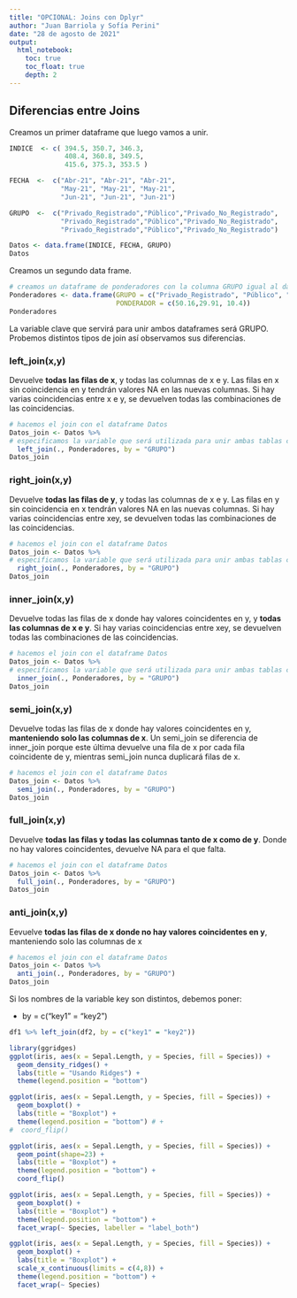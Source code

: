 ```yaml
---
title: "OPCIONAL: Joins con Dplyr"
author: "Juan Barriola y Sofía Perini"
date: "28 de agosto de 2021"
output: 
  html_notebook: 
    toc: true
    toc_float: true
    depth: 2
---
```


<style type="text/css">
div.main-container {
  max-width: 1600px;
  margin-left: auto;
  margin-right: auto;
}
</style>

## Diferencias entre Joins

Creamos un primer dataframe que luego vamos a unir. 

```r
INDICE  <- c( 394.5, 350.7, 346.3,
              408.4, 360.8, 349.5,
              415.6, 375.3, 353.5 )

FECHA  <-  c("Abr-21", "Abr-21", "Abr-21",
             "May-21", "May-21", "May-21", 
             "Jun-21", "Jun-21", "Jun-21")

GRUPO  <-  c("Privado_Registrado","Público","Privado_No_Registrado",
             "Privado_Registrado","Público","Privado_No_Registrado",
             "Privado_Registrado","Público","Privado_No_Registrado")

Datos <- data.frame(INDICE, FECHA, GRUPO)
Datos
```

Creamos un segundo data frame.

```r
# creamos un dataframe de ponderadores con la columna GRUPO igual al dataset original
Ponderadores <- data.frame(GRUPO = c("Privado_Registrado", "Público", "Otro"), 
                           PONDERADOR = c(50.16,29.91, 10.4))
Ponderadores
```

La variable clave que servirá para unir ambos dataframes será GRUPO. Probemos distintos tipos de join así observamos sus diferencias. 

### left_join(x,y)

Devuelve **todas las filas de x**, y todas las columnas de x e y. Las filas en x sin coincidencia en y tendrán valores NA en las nuevas columnas. Si hay varias coincidencias entre x e y, se devuelven todas las combinaciones de las coincidencias.

```r
# hacemos el join con el dataframe Datos 
Datos_join <- Datos %>% 
# especificamos la variable que será utilizada para unir ambas tablas con "by"
  left_join(., Ponderadores, by = "GRUPO")
Datos_join
```

### right_join(x,y)

Devuelve **todas las filas de y**, y todas las columnas de x e y. Las filas en y sin coincidencia en x tendrán valores NA en las nuevas columnas. Si hay varias coincidencias entre xey, se devuelven todas las combinaciones de las coincidencias.

```r
# hacemos el join con el dataframe Datos 
Datos_join <- Datos %>% 
# especificamos la variable que será utilizada para unir ambas tablas con "by"
  right_join(., Ponderadores, by = "GRUPO")
Datos_join
```

### inner_join(x,y)

Devuelve todas las filas de x donde hay valores coincidentes en y, y **todas las columnas de x e y**. Si hay varias coincidencias entre xey, se devuelven todas las combinaciones de las coincidencias.

```r
# hacemos el join con el dataframe Datos 
Datos_join <- Datos %>% 
# especificamos la variable que será utilizada para unir ambas tablas con "by"
  inner_join(., Ponderadores, by = "GRUPO")
Datos_join
```
### semi_join(x,y)

Devuelve todas las filas de x donde hay valores coincidentes en y, **manteniendo solo las columnas de x**. Un semi_join se diferencia de inner_join porque este última devuelve una fila de x por cada fila coincidente de y, mientras semi_join nunca duplicará filas de x.

```r
# hacemos el join con el dataframe Datos 
Datos_join <- Datos %>% 
  semi_join(., Ponderadores, by = "GRUPO")
Datos_join
```
### full_join(x,y) 

Devuelve **todas las filas y todas las columnas tanto de x como de y**. Donde no hay valores coincidentes, devuelve NA para el que falta.

```r
# hacemos el join con el dataframe Datos 
Datos_join <- Datos %>% 
  full_join(., Ponderadores, by = "GRUPO")
Datos_join
```

### anti_join(x,y) 

Eevuelve **todas las filas de x donde no hay valores coincidentes en y**, manteniendo solo las columnas de x

```r
# hacemos el join con el dataframe Datos 
Datos_join <- Datos %>% 
  anti_join(., Ponderadores, by = "GRUPO")
Datos_join
```

Si los nombres de la variable key son distintos, debemos poner:

* by = c("key1" = "key2")

```r
df1 %>% left_join(df2, by = c("key1" = "key2"))
```

```r
library(ggridges)
ggplot(iris, aes(x = Sepal.Length, y = Species, fill = Species)) + 
  geom_density_ridges() +
  labs(title = "Usando Ridges") + 
  theme(legend.position = "bottom")

ggplot(iris, aes(x = Sepal.Length, y = Species, fill = Species)) + 
  geom_boxplot() +
  labs(title = "Boxplot") + 
  theme(legend.position = "bottom") # +
#  coord_flip()

ggplot(iris, aes(x = Sepal.Length, y = Species, fill = Species)) + 
  geom_point(shape=23) +
  labs(title = "Boxplot") + 
  theme(legend.position = "bottom") +
  coord_flip()

ggplot(iris, aes(x = Sepal.Length, y = Species, fill = Species)) + 
  geom_boxplot() +
  labs(title = "Boxplot") + 
  theme(legend.position = "bottom") +
  facet_wrap(~ Species, labeller = "label_both")

ggplot(iris, aes(x = Sepal.Length, y = Species, fill = Species)) + 
  geom_boxplot() +
  labs(title = "Boxplot") + 
  scale_x_continuous(limits = c(4,8)) +
  theme(legend.position = "bottom") +
  facet_wrap(~ Species)
```


